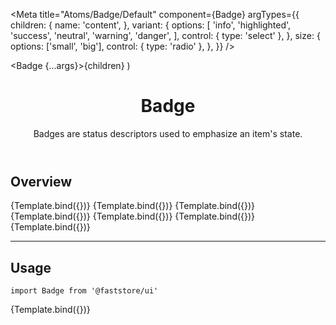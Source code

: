 

<Meta
  title="Atoms/Badge/Default"
  component={Badge}
  argTypes={{
    children: {
      name: 'content',
    },
    variant: {
      options: [
        'info',
        'highlighted',
        'success',
        'neutral',
        'warning',
        'danger',
      ],
      control: { type: 'select' },
    },
    size: {
      options: ['small', 'big'],
      control: { type: 'radio' },
    },
  }}
/>

  <Badge {...args}>{children}</Badge>
)

<header>

# Badge

Badges are status descriptors used to emphasize an item's state.

</header>

## Overview

<Canvas>
  <Story
    name="overview-neutral"
    args={{
      children: 'Neutral',
      size: 'small',
      variant: 'neutral',
    }}
  >
    {Template.bind({})}
  </Story>
  <Story
    name="overview-info"
    args={{
      children: 'Info',
      size: 'small',
      variant: 'info',
    }}
  >
    {Template.bind({})}
  </Story>
  <Story
    name="overview-highlighted"
    args={{
      children: 'Highlighted',
      size: 'small',
      variant: 'highlighted',
    }}
  >
    {Template.bind({})}
  </Story>
  <Story
    name="overview-success"
    args={{
      children: 'Success',
      size: 'small',
      variant: 'success',
    }}
  >
    {Template.bind({})}
  </Story>
  <Story
    name="overview-warning"
    args={{
      children: 'Warning',
      size: 'small',
      variant: 'warning',
    }}
  >
    {Template.bind({})}
  </Story>
  <Story
    name="overview-danger"
    args={{
      children: 'Danger',
      size: 'small',
      variant: 'danger',
    }}
  >
    {Template.bind({})}
  </Story>
  <Story
    name="overview-big"
    args={{
      children: 'Big',
      size: 'big',
      variant: 'success',
    }}
  >
    {Template.bind({})}
  </Story>
</Canvas>

---

## Usage

`import Badge from '@faststore/ui'`

<Canvas>
  <Story
    name="default"
    args={{
      children: 'New arrival',
      size: 'small',
      variant: 'info',
    }}
  >
    {Template.bind({})}
  </Story>
</Canvas>

<ArgsTable story="default" />
